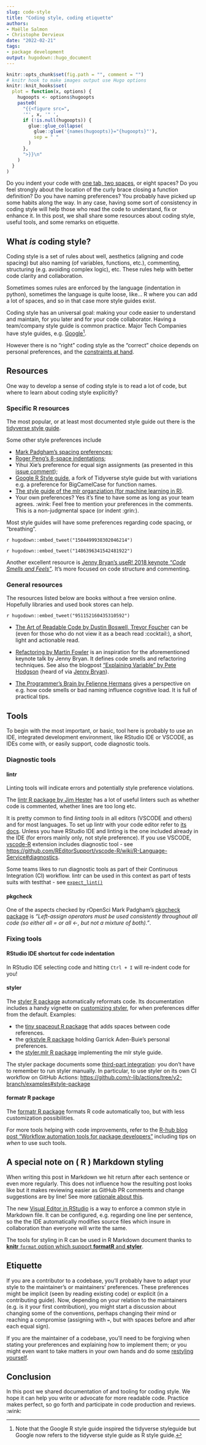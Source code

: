```yaml
---
slug: code-style
title: "Coding style, coding etiquette" 
authors: 
- Maëlle Salmon 
- Christophe Dervieux
date: "2022-02-21" 
tags: 
- package development 
output: hugodown::hugo_document
---
```


```r

knitr::opts_chunk$set(fig.path = "", comment = "")
# knitr hook to make images output use Hugo options
knitr::knit_hooks$set(
  plot = function(x, options) {
    hugoopts <- options$hugoopts
    paste0(
      "{{<figure src=",
      '"', x, '" ',
      if (!is.null(hugoopts)) {
        glue::glue_collapse(
          glue::glue('{names(hugoopts)}="{hugoopts}"'),
          sep = " "
        )
      },
      ">}}\n"
    )
  }
)

```

Do you indent your code with [one tab, two spaces](https://www.youtube.com/watch?v=SsoOG6ZeyUI), or eight spaces?
Do you feel strongly about the location of the curly brace closing a function definition?
Do you have naming preferences?
You probably have picked up some habits along the way.
In any case, having some sort of consistency in coding style will help those who read the code to understand, fix or enhance it.
In this post, we shall share some resources about coding style, useful tools, and some remarks on etiquette.

## What *is* coding style?

Coding style is a set of rules about well, aesthetics (aligning and code spacing) but also naming (of variables, functions, etc.), commenting, structuring (e.g. avoiding complex logic), etc.
These rules help with better code clarity and collaboration.

Sometimes somes rules are enforced by the language (indentation in python), sometimes the language is quite loose, like... R where you can add a lot of spaces, and so in that case more style guides exist.

Coding style has an universal goal: making your code easier to understand and maintain, for you later and for your code collaborator.
Having a team/company style guide is common practice.
Major Tech Companies have style guides, e.g.
[Google](https://google.github.io/styleguide/)[^1].

[^1]: Note that the Google R style guide inspired the tidyverse styleguide but Google now refers to the tidyverse style guide as R style guide.

However there is no "right" coding style as the "correct" choice depends on personal preferences, and the [constraints at hand](https://www.heltweg.org/posts/who-wrote-this-shit/).

## Resources

One way to develop a sense of coding style is to read a lot of code, but where to learn about coding style explicitly?

### Specific R resources

The most popular, or at least most documented style guide out there is the [tidyverse style guide](https://style.tidyverse.org).

Some other style preferences include

-   [Mark Padgham's spacing preferences](https://docs.ropensci.org/pkgcheck/CONTRIBUTING.html#development-guidelines);
-   [Roger Peng's 8-space indentations](https://simplystatistics.org/posts/2018-07-27-why-i-indent-my-code-8-spaces/);
-   Yihui Xie's preference for equal sign assignments (as presented in this [issue comment](https://github.com/Robinlovelace/geocompr/issues/319#issuecomment-427376764));
-   [Google R Style guide](https://google.github.io/styleguide/Rguide.html), a fork of Tidyverse style guide but with variations e.g. a preference for BigCamelCase for function names.
-   [The style guide of the mlr organziation (for machine learning in R)](https://github.com/mlr-org/mlr3/wiki/Style-Guide).
-   Your own preferences? Yes it's fine to have some as long as your team agrees. :wink: Feel free to mention your preferences in the comments. This is a non-judgmental space (or indent :grin:).

Most style guides will have some preferences regarding code spacing, or "breathing".

`r hugodown::embed_tweet("1504499938302046214")`

`r hugodown::embed_tweet("1486396341542481922")`

Another excellent resource is [Jenny Bryan's useR! 2018 keynote *"Code Smells and Feels"*](https://github.com/jennybc/code-smells-and-feels).
It's more focused on code structure and commenting.

### General resources

The resources listed below are books without a free version online.
Hopefully libraries and used book stores can help.

`r hugodown::embed_tweet("951152160435310592")`

-   [The Art of Readable Code by Dustin Boswell, Trevor Foucher](https://www.goodreads.com/book/show/8677004-the-art-of-readable-code) can be (even for those who do not view it as a beach read :cocktail:), a short, light and actionable read.

-   [Refactoring by Martin Fowler](https://www.goodreads.com/book/show/44936.Refactoring) is an inspiration for the aforementioned keynote talk by Jenny Bryan.
    It defines code smells and refactoring techniques.
    See also the blogpost ["Explaining Variable" by Pete Hodgson](https://blog.thepete.net/blog/2021/06/24/explaining-variable/) (heard of via [Jenny Bryan](https://twitter.com/JennyBryan/status/1412140590842597385)).

-   [The Programmer's Brain by Felienne Hermans](https://www.goodreads.com/book/show/57196550-the-programmer-s-brain) gives a perspective on e.g. how code smells or bad naming influence cognitive load.
    It is full of practical tips.

## Tools

To begin with the most important, or basic, tool here is probably to use an IDE, integrated development environment, like RStudio IDE or VSCODE, as IDEs come with, or easily support, code diagnostic tools.

### Diagnostic tools

#### lintr

Linting tools will indicate errors and potentially style preference violations.

The [lintr R package by Jim Hester](https://github.com/r-lib/lintr) has a lot of useful linters such as whether code is commented, whether lines are too long etc.

It is pretty common to find *linting tools* in all editors (VSCODE and others) and for most languages.
To set up lintr with your code editor refer to [its docs](https://github.com/r-lib/lintr#editors-setup).
Unless you have RStudio IDE and linting is the one included already in the IDE (for errors mainly only, not style preference).
If you use VSCODE, [vscode-R](https://marketplace.visualstudio.com/items?itemName=Ikuyadeu.r) extension includes diagnostic tool - see <https://github.com/REditorSupport/vscode-R/wiki/R-Language-Service#diagnostics>.

Some teams likes to run diagnostic tools as part of their Continuous Integration (CI) workflow. lintr can be used in this context as part of tests suits with testthat - see [`expect_lint()`](https://rdrr.io/cran/lintr/man/expect_lint.html)

#### pkgcheck

One of the aspects checked by rOpenSci Mark Padgham's [pkgcheck package](https://docs.ropensci.org/pkgcheck/index.html) is *"Left-assign operators must be used consistently throughout all code (so either all = or all \<-, but not a mixture of both)."*.

### Fixing tools

#### RStudio IDE shortcut for code indentation

In RStudio IDE selecting code and hitting `Ctrl + I` will re-indent code for you!

#### styler

The [styler R package](https://styler.r-lib.org) automatically reformats code.
Its documentation includes a handy vignette on [customizing styler](https://styler.r-lib.org/articles/customizing_styler.html), for when preferences differ from the default.
Examples:

-   the [tiny spaceout R package](https://github.com/ropensci-review-tools/spaceout) that adds spaces between code references.
-   the [grkstyle R package](https://github.com/gadenbuie/grkstyle) holding Garrick Aden-Buie's personal preferences.
-   the [styler.mlr R package](https://github.com/mlr-org/styler.mlr) implementing the mlr style guide.

The styler package documents some [third-part integration](https://styler.r-lib.org/articles/third-party-integrations.html): you don't have to remember to run styler manually.
In particular, to use styler on its own CI workflow on GitHub Actions: <https://github.com/r-lib/actions/tree/v2-branch/examples#style-package>

#### formatr R package

The [formatr R package](https://yihui.org/formatr/) formats R code automatically too, but with less customization possibilities.

For more tools helping with code improvements, refer to the [R-hub blog post "Workflow automation tools for package developers"](/2020/04/29/maintenance/) including tips on *when* to use such tools.

## A special note on ( R ) Markdown styling

When writing this post in Markdown we hit return after each sentence or even more regularly.
This does not influence how the resulting post looks like but it makes reviewing easier as GitHub PR comments and change suggestions are by line!
See more [rationale about this](https://cirosantilli.com/markdown-style-guide/#line-wrapping).

The new [Visual Editor in RStudio](https://rstudio.github.io/visual-markdown-editing/) is a way to enforce a common style in Markdown file.
It can be configured, e.g. regarding one line per sentence, so the the IDE automatically modifies source files which insure in collaboration than everyone will write the same.

The tools for styling in R can be used in R Markdown document thanks to [**knitr** `format` option which support **formatR** and **styler**](https://bookdown.org/yihui/rmarkdown-cookbook/opts-tidy.html).

## Etiquette

If you are a contributor to a codebase, you'll probably have to adapt your style to the maintainer's or maintainers' preferences.
These preferences might be implicit (seen by reading existing code) or explicit (in a contributing guide).
Now, depending on your relation to the maintainers (e.g. is it your first contribution), you might start a discussion about changing some of the conventions, perhaps changing their mind or reaching a compromise (assigning with `=`, but with spaces before and after each equal sign).

If you are the maintainer of a codebase, you'll need to be forgiving when stating your preferences and explaining how to implement them; or you might even want to take matters in your own hands and do some [restyling yourself](https://yihui.org/en/2018/11/cosmetic-changes/).

## Conclusion

In this post we shared documentation of and tooling for coding style.
We hope it can help you write or advocate for more readable code.
Practice makes perfect, so go forth and participate in code production and reviews.
:wink:
